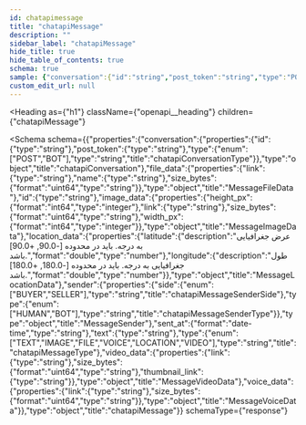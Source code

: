 ```yaml
---
id: chatapimessage
title: "chatapiMessage"
description: ""
sidebar_label: "chatapiMessage"
hide_title: true
hide_table_of_contents: true
schema: true
sample: {"conversation":{"id":"string","post_token":"string","type":"POST"},"file_data":{"link":"string","name":"string","size_bytes":"string"},"id":"string","image_data":{"height_px":0,"link":"string","size_bytes":"string","width_px":0},"location_data":{"latitude":0,"longitude":0},"sender":{"side":"BUYER","type":"HUMAN"},"sent_at":"2024-07-29T15:51:28.071Z","text":"string","type":"TEXT","video_data":{"link":"string","size_bytes":"string","thumbnail_link":"string"},"voice_data":{"link":"string","size_bytes":"string"}}
custom_edit_url: null
---
```



<Heading
  as={"h1"}
  className={"openapi__heading"}
  children={"chatapiMessage"}
>
</Heading>





<Schema
  schema={{"properties":{"conversation":{"properties":{"id":{"type":"string"},"post_token":{"type":"string"},"type":{"enum":["POST","BOT"],"type":"string","title":"chatapiConversationType"}},"type":"object","title":"chatapiConversation"},"file_data":{"properties":{"link":{"type":"string"},"name":{"type":"string"},"size_bytes":{"format":"uint64","type":"string"}},"type":"object","title":"MessageFileData"},"id":{"type":"string"},"image_data":{"properties":{"height_px":{"format":"int64","type":"integer"},"link":{"type":"string"},"size_bytes":{"format":"uint64","type":"string"},"width_px":{"format":"int64","type":"integer"}},"type":"object","title":"MessageImageData"},"location_data":{"properties":{"latitude":{"description":"عرض جغرافیایی به درجه. باید در محدوده [-90.0, +90.0] باشد.","format":"double","type":"number"},"longitude":{"description":"طول جغرافیایی به درجه. باید در محدوده [-180.0, +180.0] باشد.","format":"double","type":"number"}},"type":"object","title":"MessageLocationData"},"sender":{"properties":{"side":{"enum":["BUYER","SELLER"],"type":"string","title":"chatapiMessageSenderSide"},"type":{"enum":["HUMAN","BOT"],"type":"string","title":"chatapiMessageSenderType"}},"type":"object","title":"MessageSender"},"sent_at":{"format":"date-time","type":"string"},"text":{"type":"string"},"type":{"enum":["TEXT","IMAGE","FILE","VOICE","LOCATION","VIDEO"],"type":"string","title":"chatapiMessageType"},"video_data":{"properties":{"link":{"type":"string"},"size_bytes":{"format":"uint64","type":"string"},"thumbnail_link":{"type":"string"}},"type":"object","title":"MessageVideoData"},"voice_data":{"properties":{"link":{"type":"string"},"size_bytes":{"format":"uint64","type":"string"}},"type":"object","title":"MessageVoiceData"}},"type":"object","title":"chatapiMessage"}}
  schemaType={"response"}
>
  
</Schema>
            